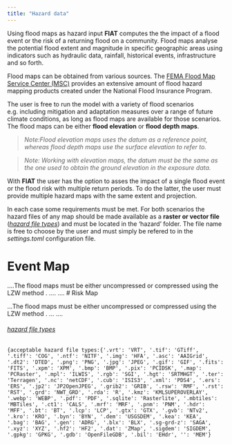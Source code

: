 ```yaml
---
title: "Hazard data"
---
```

Using flood maps as hazard input **FIAT** computes the the impact of a flood event or the risk of a returning flood on a community. Flood maps analyse the potential flood extent and magnitude in specific geographic areas using indicators such as hydraulic data, rainfall, historical events, infrastructure and so forth.

Flood maps can be obtained from various sources. The [FEMA Flood Map Service Center (MSC)](https://msc.fema.gov/portal/home) provides an extensive amount of flood hazard mapping products created under the National Flood Insurance Program.

The user is free to run the model with a variety of flood scenarios e.g. including mitigation and adaptation measures over a range of future climate conditions, as long as flood maps are available for those scenarios. The flood maps can be either **flood elevation** or **flood depth maps**.

>*Note:Flood elevation maps uses the datum as a reference point, whereas flood depth maps use the surface elevation to refer to.*

>*Note: Working with elevation maps, the datum must be the same as the one used to obtain the ground elevation in the exposure data.*

With **FIAT** the user has the option to asses the impact of a single flood event or the flood risk with multiple return periods. To do the latter, the user must provide multiple hazard maps with the same extent and projection.

In each case some requirements must be met. For both scenarios the hazard files of any map should be made available as a **raster or vector file** ([<ins><h14>*hazard file types*</h14></ins>]) and must be located in the 'hazard' folder. The file name is free to choose by the user and must simply be refered to in the *settings.toml* configuration file.

# Event Map

....The flood maps must be either uncompressed or compressed  using the LZW method .
....
....
# Risk Map

...The flood maps must be either uncompressed or compressed  using the LZW method .
...
....

###### <ins><h14>*hazard file types*</h14></ins>
    {acceptable hazard file types:{'.vrt': 'VRT', '.tif': 'GTiff', '.tiff': 'COG', '.ntf': 'NITF', '.img': 'HFA', '.asc': 'AAIGrid', '.dt2': 'DTED', '.png': 'PNG', '.jpg': 'JPEG', '.gif': 'GIF', '.fits': 'FITS', '.xpm': 'XPM', '.bmp': 'BMP', '.pix': 'PCIDSK', '.map': 'PCRaster', '.mpl': 'ILWIS', '.rgb': 'SGI', '.hgt': 'SRTMHGT', '.ter': 'Terragen', '.nc': 'netCDF', '.cub': 'ISIS3', '.xml': 'PDS4', '.ers': 'ERS', '.jp2': 'JP2OpenJPEG', '.grib2': 'GRIB', '.rsw': 'RMF', '.rst': 'RST', '.grd': 'NWT_GRD', '.rda': 'R', '.kmz': 'KMLSUPEROVERLAY', '.webp': 'WEBP', '.pdf': 'PDF', '.sqlite': 'Rasterlite', '.mbtiles': 'MBTiles', '.ct1': 'CALS', '.mrf': 'MRF', '.pnm': 'PNM', '.hdr': 'MFF', '.bt': 'BT', '.lcp': 'LCP', '.gtx': 'GTX', '.gvb': 'NTv2', '.kro': 'KRO', '.byn': 'BYN', '.dem': 'USGSDEM', '.kea': 'KEA', '.bag': 'BAG', '.gen': 'ADRG', '.blx': 'BLX', '.sg-grd-z': 'SAGA', '.xyz': 'XYZ', '.hf2': 'HF2', '.dat': 'ZMap', '.sigdem': 'SIGDEM', '.gpkg': 'GPKG', '.gdb': 'OpenFileGDB', '.bil': 'EHdr', '': 'MEM'}

